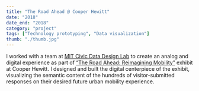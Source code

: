 ```yaml
---
title: "The Road Ahead @ Cooper Hewitt"
date: "2018"
date_end: "2018"
category: "project"
tags: ["Technology prototyping", "Data visualization"]
thumb: "./thumb.jpg"
---
```

I worked with a team at [MIT Civic Data Design Lab](https://civicdatadesignlab.mit.edu/NextStop) to create an analog and digital experience as part of [“The Road Ahead: Reimagining Mobility”](https://collection.cooperhewitt.org/exhibitions/2318794479/) exhibit at Cooper Hewitt. I designed and built the digital centerpiece of the exhibit, visualizing the semantic content of the hundreds of visitor-submitted responses on their desired future urban mobility experience.